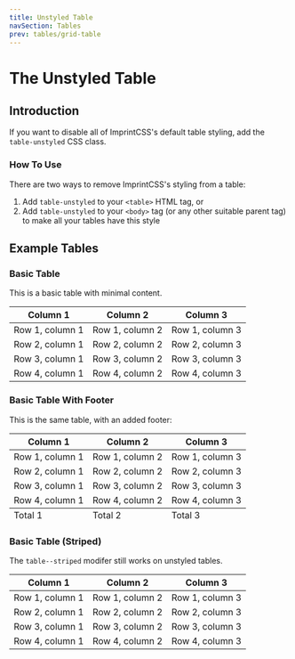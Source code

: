 ```yaml
---
title: Unstyled Table
navSection: Tables
prev: tables/grid-table
---
```


# The Unstyled Table

## Introduction

If you want to disable all of ImprintCSS's default table styling, add the `table-unstyled` CSS class.

### How To Use

There are two ways to remove ImprintCSS's styling from a table:

1. Add `table-unstyled` to your `<table>` HTML tag, or
2. Add `table-unstyled` to your `<body>` tag (or any other suitable parent tag) to make all your tables have this style

## Example Tables

### Basic Table

This is a basic table with minimal content.

<table class="table-unstyled">
    <thead>
        <tr>
            <th>Column 1</th>
            <th>Column 2</th>
            <th>Column 3</th>
        </tr>
    </thead>
    <tbody>
        <tr>
            <td>Row 1, column 1</td>
            <td>Row 1, column 2</td>
            <td>Row 1, column 3</td>
        </tr>
        <tr>
            <td>Row 2, column 1</td>
            <td>Row 2, column 2</td>
            <td>Row 2, column 3</td>
        </tr>
        <tr>
            <td>Row 3, column 1</td>
            <td>Row 3, column 2</td>
            <td>Row 3, column 3</td>
        </tr>
        <tr>
            <td>Row 4, column 1</td>
            <td>Row 4, column 2</td>
            <td>Row 4, column 3</td>
        </tr>
    </tbody>
</table>

### Basic Table With Footer

This is the same table, with an added footer:

<table class="table-unstyled">
    <thead>
        <tr>
            <th>Column 1</th>
            <th>Column 2</th>
            <th>Column 3</th>
        </tr>
    </thead>
    <tbody>
        <tr>
            <td>Row 1, column 1</td>
            <td>Row 1, column 2</td>
            <td>Row 1, column 3</td>
        </tr>
        <tr>
            <td>Row 2, column 1</td>
            <td>Row 2, column 2</td>
            <td>Row 2, column 3</td>
        </tr>
        <tr>
            <td>Row 3, column 1</td>
            <td>Row 3, column 2</td>
            <td>Row 3, column 3</td>
        </tr>
        <tr>
            <td>Row 4, column 1</td>
            <td>Row 4, column 2</td>
            <td>Row 4, column 3</td>
        </tr>
    </tbody>
    <tfoot>
        <tr>
            <td>Total 1</td>
            <td>Total 2</td>
            <td>Total 3</td>
        </tr>
    </tfoot>
</table>

### Basic Table (Striped)

The `table--striped` modifer still works on unstyled tables.

<table class="table-unstyled table--striped">
    <thead>
        <tr>
            <th>Column 1</th>
            <th>Column 2</th>
            <th>Column 3</th>
        </tr>
    </thead>
    <tbody>
        <tr>
            <td>Row 1, column 1</td>
            <td>Row 1, column 2</td>
            <td>Row 1, column 3</td>
        </tr>
        <tr>
            <td>Row 2, column 1</td>
            <td>Row 2, column 2</td>
            <td>Row 2, column 3</td>
        </tr>
        <tr>
            <td>Row 3, column 1</td>
            <td>Row 3, column 2</td>
            <td>Row 3, column 3</td>
        </tr>
        <tr>
            <td>Row 4, column 1</td>
            <td>Row 4, column 2</td>
            <td>Row 4, column 3</td>
        </tr>
    </tbody>
</table>
